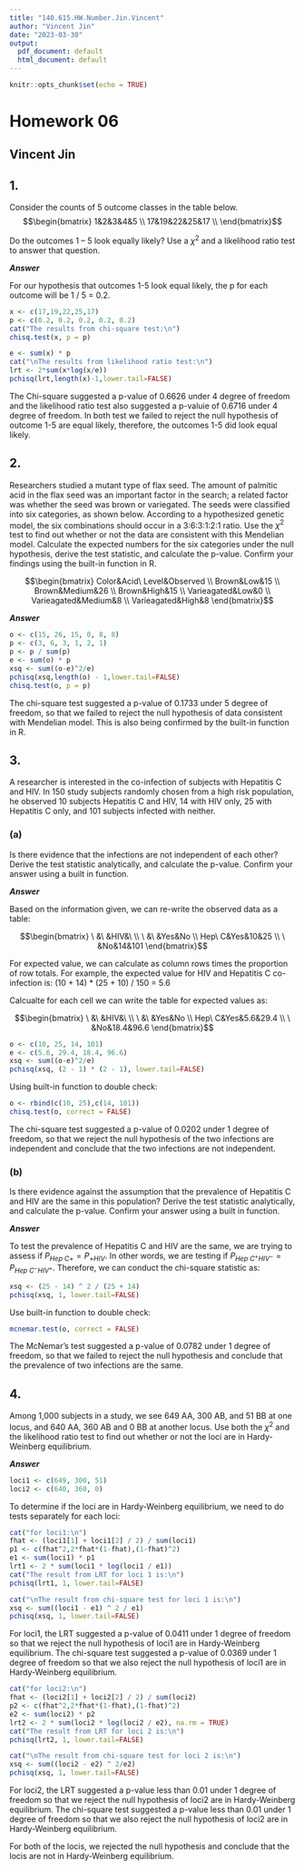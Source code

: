 ```yaml
---
title: "140.615.HW.Number.Jin.Vincent"
author: "Vincent Jin"
date: "2023-03-30"
output:
  pdf_document: default
  html_document: default
---
```


```r
knitr::opts_chunk$set(echo = TRUE)
```

# Homework 06
## Vincent Jin

## 1. 
Consider the counts of 5 outcome classes in the table below.
$$\begin{bmatrix}
1&2&3&4&5 \\
17&19&22&25&17 \\
\end{bmatrix}$$

Do the outcomes 1 – 5 look equally likely? Use a $\chi^2$ and a likelihood ratio test to answer that question.

***Answer***

For our hypothesis that outcomes 1-5 look equal likely, the p for each outcome will be 1 / 5 = 0.2.

``` r
x <- c(17,19,22,25,17)
p <- c(0.2, 0.2, 0.2, 0.2, 0.2)
cat("The results from chi-square test:\n")
chisq.test(x, p = p)

e <- sum(x) * p
cat("\nThe results from likelihood ratio test:\n")
lrt <- 2*sum(x*log(x/e)) 
pchisq(lrt,length(x)-1,lower.tail=FALSE)
```

The Chi-square suggested a p-value of 0.6626 under 4 degree of freedom and the likelihood ratio test also suggested a p-valuie of 0.6716 under 4 degree of freedom. In both test we failed to reject the null hypothesis of outcome 1-5 are equal likely, therefore, the outcomes 1-5 did look equal likely.

## 2. 
Researchers studied a mutant type of flax seed. The amount of palmitic acid in the flax seed was an important factor in the search; a related factor was whether the seed was brown or variegated. The seeds were classified into six categories, as shown below. According to a hypothesized genetic model, the six combinations should occur in a 3:6:3:1:2:1 ratio. Use the $\chi^2$ test to find out whether or not the data are consistent with this Mendelian model. Calculate the expected numbers for the six categories under the null hypothesis, derive the test statistic, and calculate the p-value. Confirm your findings using the built-in function in R.

$$\begin{bmatrix}
Color&Acid\ Level&Observed \\
Brown&Low&15 \\
Brown&Medium&26 \\
Brown&High&15 \\
Varieagated&Low&0 \\
Varieagated&Medium&8 \\
Varieagated&High&8
\end{bmatrix}$$

***Answer***

``` r
o <- c(15, 26, 15, 0, 8, 8)
p <- c(3, 6, 3, 1, 2, 1)
p <- p / sum(p)
e <- sum(o) * p
xsq <- sum((o-e)^2/e)
pchisq(xsq,length(o) - 1,lower.tail=FALSE)
chisq.test(o, p = p)
```

The chi-square test suggested a p-value of 0.1733 under 5 degree of freedom, so that we failed to reject the null hypothesis of data consistent with Mendelian model. This is also being confirmed by the built-in function in R.

## 3.
A researcher is interested in the co-infection of subjects with Hepatitis C and HIV. In 150 study subjects randomly chosen from a high risk population, he observed 10 subjects Hepatitis C and HIV, 14 with HIV only, 25 with Hepatitis C only, and 101 subjects infected with neither.

### (a)
Is there evidence that the infections are not independent of each other? Derive the test statistic analytically, and calculate the p-value. Confirm your answer using a built in function.

***Answer***

Based on the information given, we can re-write the observed data as a table:

$$\begin{bmatrix}
\ &\ &HIV&\  \\
\ &\ &Yes&No \\
Hep\ C&Yes&10&25 \\
\ &No&14&101
\end{bmatrix}$$

For expected value, we can calculate as column rows times the proportion of row totals. For example, the expected value for HIV and Hepatitis C co-infection is:
(10 + 14) * (25 + 10) / 150 = 5.6

Calcualte for each cell we can write the table for expected values as:

$$\begin{bmatrix}
\ &\ &HIV&\  \\
\ &\ &Yes&No \\
Hep\ C&Yes&5.6&29.4 \\
\ &No&18.4&96.6
\end{bmatrix}$$

``` r
o <- c(10, 25, 14, 101)
e <- c(5.6, 29.4, 18.4, 96.6)
xsq <- sum((o-e)^2/e)
pchisq(xsq, (2 - 1) * (2 - 1), lower.tail=FALSE)
```

Using built-in function to double check:
``` r
o <- rbind(c(10, 25),c(14, 101))
chisq.test(o, correct = FALSE)
```

The chi-square test suggested a p-value of 0.0202 under 1 degree of freedom, so that we reject the null hypothesis of the two infections are independent and conclude that the two infections are not independent.

### (b)
Is there evidence against the assumption that the prevalence of Hepatitis C and HIV are the same in this population? Derive the test statistic analytically, and calculate the p-value. Confirm your answer using a built in function.

***Answer***

To test the prevalence of Hepatitis C and HIV are the same, we are trying to assess if $P_{Hep\ C+} = P_{+HIV}$. In other words, we are testing if $P_{Hep\ C^{+}HIV^{-}} = P_{Hep\ C^{-}HIV^{+}}$. Therefore, we can conduct the chi-square statistic as:

``` r
xsq <- (25 - 14) ^ 2 / (25 + 14)
pchisq(xsq, 1, lower.tail=FALSE)
```

Use built-in function to double check:

``` r
mcnemar.test(o, correct = FALSE)
```

The McNemar's test suggested a p-value of 0.0782 under 1 degree of freedom, so that we failed to reject the null hypothesis and conclude that the prevalence of two infections are the same.


## 4.
Among 1,000 subjects in a study, we see 649 AA, 300 AB, and 51 BB at one locus, and 640 AA, 360 AB and 0 BB at another locus. Use both the $\chi^2$ and the likelihood ratio test to find out whether or not the loci are in Hardy-Weinberg equilibrium.

***Answer***

``` r
loci1 <- c(649, 300, 51)
loci2 <- c(640, 360, 0)
```

To determine if the loci are in Hardy-Weinberg equilibrium, we need to do tests separately for each loci:

``` r
cat("for loci1:\n")
fhat <- (loci1[1] + loci1[2] / 2) / sum(loci1)
p1 <- c(fhat^2,2*fhat*(1-fhat),(1-fhat)^2)
e1 <- sum(loci1) * p1
lrt1 <- 2 * sum(loci1 * log(loci1 / e1))
cat("The result from LRT for loci 1 is:\n")
pchisq(lrt1, 1, lower.tail=FALSE)

cat("\nThe result from chi-square test for loci 1 is:\n")
xsq <- sum((loci1 - e1) ^ 2 / e1)
pchisq(xsq, 1, lower.tail=FALSE)
``` 

For loci1, the LRT suggested a p-value of 0.0411 under 1 degree of freedom so that we reject the null hypothesis of loci1 are in Hardy-Weinberg equilibrium. The chi-square test suggested a p-value of 0.0369 under 1 degree of freedom so that we also reject the null hypothesis of loci1 are in Hardy-Weinberg equilibrium.

``` r
cat("for loci2:\n")
fhat <- (loci2[1] + loci2[2] / 2) / sum(loci2)
p2 <- c(fhat^2,2*fhat*(1-fhat),(1-fhat)^2)
e2 <- sum(loci2) * p2
lrt2 <- 2 * sum(loci2 * log(loci2 / e2), na.rm = TRUE)
cat("The result from LRT for loci 2 is:\n")
pchisq(lrt2, 1, lower.tail=FALSE)

cat("\nThe result from chi-square test for loci 2 is:\n")
xsq <- sum((loci2 - e2) ^ 2/e2)
pchisq(xsq, 1, lower.tail=FALSE)
```

For loci2, the LRT suggested a p-value less than 0.01 under 1 degree of freedom so that we reject the null hypothesis of loci2 are in Hardy-Weinberg equilibrium. The chi-square test suggested a p-value less than 0.01 under 1 degree of freedom so that we also reject the null hypothesis of loci2 are in Hardy-Weinberg equilibrium.

For both of the locis, we rejected the null hypothesis and conclude that the locis are not in Hardy-Weinberg equilibrium.
